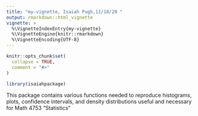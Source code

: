 ```yaml
---
title: "my-vignette, Isaiah Pugh,11/18/20 "
output: rmarkdown::html_vignette
vignette: >
  %\VignetteIndexEntry{my-vignette}
  %\VignetteEngine{knitr::rmarkdown}
  %\VignetteEncoding{UTF-8}
---
```


```r
knitr::opts_chunk$set(
  collapse = TRUE,
  comment = "#>"
)
```

```r
library(isaiahpackage)
```


This package contains various functions needed to reproduce histograms, plots, confidence intervals, and density distributions useful and necessary for Math 4753 "Statistics"

